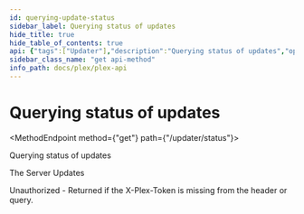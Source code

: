 ```yaml
---
id: querying-update-status
sidebar_label: Querying status of updates
hide_title: true
hide_table_of_contents: true
api: {"tags":["Updater"],"description":"Querying status of updates","operationId":"queryingUpdateStatus","responses":{"200":{"description":"The Server Updates"},"401":{"description":"Unauthorized - Returned if the X-Plex-Token is missing from the header or query."}},"method":"get","path":"/updater/status","servers":[{"url":"{Protocol}://{Local IP}:{Port}","variables":{"Protocol":{"enum":["http","https"],"default":"http","description":"The protocl to use with your plex server"},"Local IP":{"default":"10.10.10.47","description":"The Local IP Address of your plex server"},"Port":{"default":"32400","description":"The port to access your plex server"}}},{"url":"https://plex.tv/api/v2"}],"security":[{"PlexToken":[]}],"securitySchemes":{"PlexToken":{"type":"apiKey","in":"header","name":"X-Plex-Token"}},"info":{"title":"Plex-API","description":"An Open API Spec for interacting with Plex.tv and Plex Servers","version":"0.0.1","contact":{"name":"Luke Hagar","email":"Lukeslakemail@gmail.com","url":"https://www.LukeHagar.com"}},"postman":{"name":"Querying status of updates","description":{"content":"Querying status of updates","type":"text/plain"},"url":{"path":["updater","status"],"host":["{{baseUrl}}"],"query":[],"variable":[]},"method":"GET"}}
sidebar_class_name: "get api-method"
info_path: docs/plex/plex-api
---
```



<h1 className={"openapi__heading"}>Querying status of updates</h1>

<MethodEndpoint method={"get"} path={"/updater/status"}></MethodEndpoint>



Querying status of updates

<div><div><ApiTabs><TabItem label={"200"} value={"200"}><div>

The Server Updates

</div><div></div></TabItem><TabItem label={"401"} value={"401"}><div>

Unauthorized - Returned if the X-Plex-Token is missing from the header or query.

</div><div></div></TabItem></ApiTabs></div></div>